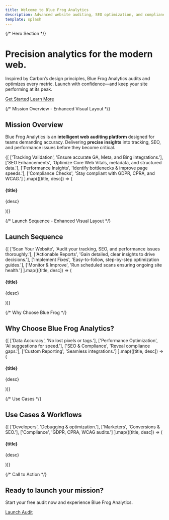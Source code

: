 ```yaml
---
title: Welcome to Blue Frog Analytics
description: Advanced website auditing, SEO optimization, and compliance monitoring in one powerful tool.
template: splash
---
```




{/* Hero Section */}
<div className="bx--grid hero-section bx--theme--white">
  <div className="bx--row">
    <div className="bx--col-lg-8 bx--offset-lg-2 text-center hero-content">
      <h1 className="bx--type-expressive-heading-05">Precision analytics for the modern web.</h1>
      <p className="bx--type-body-long-02">
        Inspired by Carbon’s design principles, Blue Frog Analytics audits and optimizes every metric. Launch with confidence—and keep your site performing at its peak.
      </p>
      <div className="bx--btn-set" style={{ justifyContent: 'center' }}>
        <a href="/introduction/how-blue-frog-analytics-works" className="bx--btn bx--btn--primary">Get Started</a>
        <a href="/introduction/use-cases" className="bx--btn bx--btn--secondary">Learn More</a>
      </div>
    </div>
  </div>
  <div id="ascii-art" aria-hidden="true"></div>
</div>

{/* Mission Overview - Enhanced Visual Layout */}
<div className="bx--grid bx--theme--g10 section">
  <div className="bx--row">
    <div className="bx--col-lg-12 text-center">
      <h2 className="bx--type-productive-heading-03">Mission Overview</h2>
      <p className="bx--type-body-long-02 bx--col-lg-8 bx--offset-lg-2">
        Blue Frog Analytics is an <strong>intelligent web auditing platform</strong> designed for teams demanding accuracy. Delivering <strong>precise insights</strong> into tracking, SEO, and performance issues before they become critical.
      </p>
    </div>
  </div>

  <div className="bx--row" style={{ marginTop: '2rem' }}>
    {[
      ['Tracking Validation', 'Ensure accurate GA, Meta, and Bing integrations.'],
      ['SEO Enhancements', 'Optimize Core Web Vitals, metadata, and structured data.'],
      ['Performance Insights', 'Identify bottlenecks & improve page speeds.'],
      ['Compliance Checks', 'Stay compliant with GDPR, CPRA, and WCAG.']
    ].map(([title, desc]) => (
      <div key={title} className="bx--col-lg-3 bx--col-md-4 bx--col-sm-4">
        <div className="bx--tile bx--tile--clickable bx--tile--light">
          <h4 className="bx--type-heading-compact-01">{title}</h4>
          <p className="bx--type-body-short-01">{desc}</p>
        </div>
      </div>
    ))}
  </div>
</div>

{/* Launch Sequence - Enhanced Visual Layout */}
<div className="bx--grid bx--theme--g10 section">
  <div className="bx--row">
    <div className="bx--col-lg-12 text-center">
      <h2 className="bx--type-productive-heading-03"> Launch Sequence</h2>
    </div>
  </div>

  <div className="bx--row" style={{ marginTop: '2rem' }}>
    {[
      ['Scan Your Website', 'Audit your tracking, SEO, and performance issues thoroughly.'],
      ['Actionable Reports', 'Gain detailed, clear insights to drive decisions.'],
      ['Implement Fixes', 'Easy-to-follow, step-by-step optimization guides.'],
      ['Monitor & Improve', 'Run scheduled scans ensuring ongoing site health.']
    ].map(([title, desc]) => (
      <div key={title} className="bx--col-lg-3 bx--col-md-4 bx--col-sm-4">
        <div className="bx--card bx--card--inverse bx--tile--clickable">
          <div className="bx--card__content">
            <h4 className="bx--type-heading-compact-01">{title}</h4>
            <p className="bx--type-body-short-01">{desc}</p>
          </div>
        </div>
      </div>
    ))}
  </div>
</div>

{/* Why Choose Blue Frog */}
<div className="bx--grid section bx--theme--white">
  <div className="bx--row">
    <div className="bx--col-lg-12 text-center">
      <h2 className="bx--type-productive-heading-04 section-title">Why Choose Blue Frog Analytics?</h2>
    </div>
  </div>
  <div className="bx--row">
    {[
      ['Data Accuracy', 'No lost pixels or tags.'],
      ['Performance Optimization', 'AI suggestions for speed.'],
      ['SEO & Compliance', 'Reveal compliance gaps.'],
      ['Custom Reporting', 'Seamless integrations.']
    ].map(([title, desc]) => (
      <div key={title} className="bx--col-lg-3 bx--col-md-4 bx--col-sm-4">
        <div className="bx--card">
          <div className="bx--card__content">
            <h4 className="bx--type-heading-compact-01">{title}</h4>
            <p>{desc}</p>
          </div>
        </div>
      </div>
    ))}
  </div>
</div>

{/* Use Cases */}
<div className="bx--grid section bx--theme--g10">
  <div className="bx--row">
    <div className="bx--col-lg-12 text-center">
      <h2 className="bx--type-productive-heading-04 section-title">Use Cases & Workflows</h2>
    </div>
  </div>
  <div className="bx--row">
    {[
      ['Developers', 'Debugging & optimization.'],
      ['Marketers', 'Conversions & SEO.'],
      ['Compliance', 'GDPR, CPRA, WCAG audits.']
    ].map(([title, desc]) => (
      <div key={title} className="bx--col-lg-4 bx--col-md-4 bx--col-sm-4">
        <div className="bx--tile bx--tile--clickable">
          <h4 className="bx--type-heading-compact-01">{title}</h4>
          <p>{desc}</p>
        </div>
      </div>
    ))}
  </div>
</div>

{/* Call to Action */}
<div className="bx--grid section bx--theme--white">
  <div className="bx--row">
    <div className="bx--col-lg-8 bx--offset-lg-2 text-center">
      <h2 className="bx--type-productive-heading-04 section-title">Ready to launch your mission?</h2>
      <p className="bx--type-body-long-02">Start your free audit now and experience Blue Frog Analytics.</p>
      <a href="/introduction/how-blue-frog-analytics-works" className="bx--btn bx--btn--primary">Launch Audit</a>
    </div>
  </div>
</div>

<script type="module" src="/js/ascii-hero.js" defer></script>
